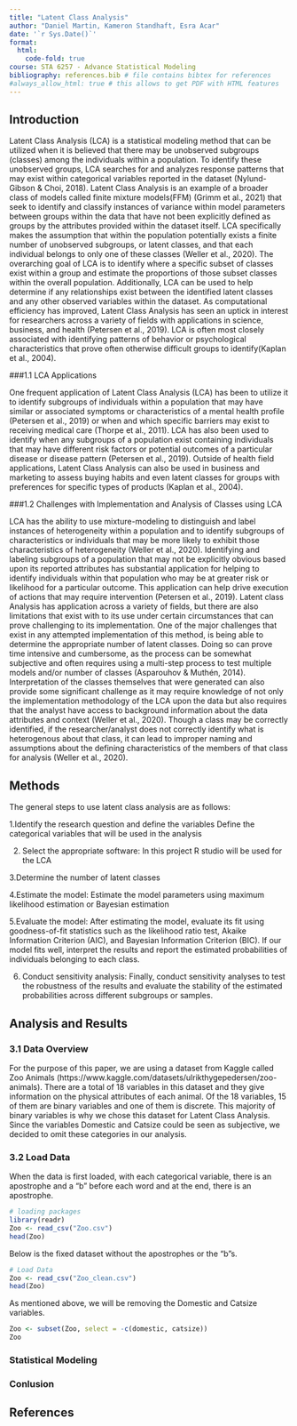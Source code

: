```yaml
---
title: "Latent Class Analysis"
author: "Daniel Martin, Kameron Standhaft, Esra Acar"
date: '`r Sys.Date()`'
format:
  html:
    code-fold: true
course: STA 6257 - Advance Statistical Modeling
bibliography: references.bib # file contains bibtex for references
#always_allow_html: true # this allows to get PDF with HTML features
---
```


## Introduction
Latent Class Analysis (LCA) is a statistical modeling method that can be utilized when it is believed that there may be unobserved subgroups (classes) among the individuals within a population. To identify these unobserved groups, LCA searches for and analyzes
response patterns that may exist within categorical variables reported in the dataset (Nylund-Gibson & Choi, 2018). Latent Class Analysis is an example of a broader class of models called finite mixture models(FFM) (Grimm et al., 2021) that seek to identify and classify instances of variance within model parameters between groups within the data that have not been explicitly defined as groups by the attributes provided within the dataset itself.
LCA specifically makes the assumption that within the population potentially exists a finite number of unobserved subgroups, or latent classes, and that each individual belongs to only one of these classes (Weller et al., 2020). The overarching goal of LCA is to identify where a specific subset of classes exist within a group and estimate the proportions of those subset classes within the overall population. Additionally, LCA can be used to help determine if any relationships exist between the identified latent classes and any other observed variables within the dataset.
As computational efficiency has improved, Latent Class Analysis has seen an uptick
in interest for researchers across a variety of fields with applications in
science, business, and health (Petersen et al., 2019). LCA is often most
closely associated with identifying patterns of behavior or psychological
characteristics that prove often otherwise difficult groups to identify(Kaplan et al., 2004).

###1.1 LCA Applications

One frequent application of Latent Class Analysis (LCA) has been to utilize it to identify subgroups of individuals within a population that may have similar or associated symptoms or characteristics of a mental health profile (Petersen et al., 2019) or when and which specific barriers may exist to receiving medical care (Thorpe et al., 2011). LCA has also been used to identify when any subgroups of a population exist containing individuals that may have different risk factors or potential outcomes of a particular disease or disease pattern (Petersen et al., 2019). Outside of health field applications, Latent Class Analysis can also be used in business and marketing to assess buying habits and even latent classes for groups with preferences for specific types of products (Kaplan et al., 2004).


###1.2 Challenges with Implementation and Analysis of Classes using LCA

LCA has the ability to use mixture-modeling to distinguish and label instances of heterogeneity within a population and to identify subgroups of characteristics or individuals that may be more likely to exhibit those characteristics of heterogeneity (Weller et al., 2020). Identifying and labeling subgroups of a population that may not be explicitly obvious based upon its reported attributes has substantial application for helping to identify individuals within that population who may be at greater risk or likelihood for a particular outcome. This application can help drive execution of actions that may require intervention (Petersen et al., 2019).
Latent class Analysis has application across a variety of fields, but there are also limitations that exist with to its use under certain circumstances that can prove challenging to its implementation. One of the major challenges that exist in any attempted implementation of this method, is being able to determine the appropriate number of latent classes. Doing so can prove time intensive and cumbersome, as the process can be somewhat subjective and often requires using a multi-step process to test multiple models and/or number of classes (Asparouhov & Muthén, 2014). Interpretation of the classes themselves that were generated can also provide some significant challenge as it may require knowledge of not only the implementation methodology of the LCA upon the data but also requires that the analyst have access to background information about the data attributes and context (Weller et al., 2020). Though a class may be correctly identified, if the researcher/analyst does not correctly identify what is heterogenous about that class, it can lead to improper naming and assumptions about the defining characteristics of the members of that class for analysis (Weller et al., 2020).



## Methods

The general steps to use latent class analysis are as follows:

1.Identify the research question and define the variables
Define the categorical variables that will be used in the analysis

2. Select the appropriate software: In this project R studio will be used for the LCA

3.Determine the number of latent classes

4.Estimate the model: Estimate the model parameters using maximum likelihood estimation or Bayesian estimation

5.Evaluate the model: After estimating the model, evaluate its fit using goodness-of-fit statistics such as the likelihood ratio test, Akaike Information Criterion (AIC), and Bayesian Information Criterion (BIC). If our model fits well, interpret the results and report the estimated probabilities of individuals belonging to each class.

6. Conduct sensitivity analysis: Finally, conduct sensitivity analyses to test the robustness of the results and evaluate the stability of the estimated probabilities across different subgroups or samples.


## Analysis and Results

### 3.1 Data Overview

For the purpose of this paper, we are using a dataset from Kaggle called Zoo Animals (https://www.kaggle.com/datasets/ulrikthygepedersen/zoo-animals). There are a total of 18 variables in this dataset and they give information on the physical attributes of each animal. Of the 18 variables, 15 of them are binary variables and one of them is discrete. This majority of binary variables is why we chose this dataset for Latent Class Analysis. Since the variables Domestic and Catsize could be seen as subjective, we decided to omit these categories in our analysis. 


### 3.2 Load Data

When the data is first loaded, with each categorical variable, there is an apostrophe and a “b” before each word and at the end, there is an apostrophe.

```r
# loading packages 
library(readr)
Zoo <- read_csv("Zoo.csv")
head(Zoo)
```

Below is the fixed dataset without the apostrophes or the "b"s.


```r
# Load Data
Zoo <- read_csv("Zoo_clean.csv")
head(Zoo)

```

As mentioned above, we will be removing the Domestic and Catsize variables.

```r
Zoo <- subset(Zoo, select = -c(domestic, catsize))
Zoo
```



### Statistical Modeling

### Conlusion

## References
